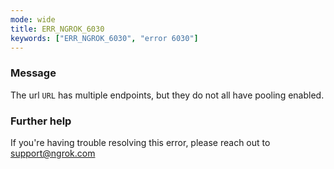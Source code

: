 ```yaml
---
mode: wide
title: ERR_NGROK_6030
keywords: ["ERR_NGROK_6030", "error 6030"]
---
```



### Message

The url `URL` has multiple endpoints, but they do not all have pooling enabled.

<ErrorDetails />

### Further help

If you're having trouble resolving this error, please reach out to [support@ngrok.com](mailto:support@ngrok.com?subject=Help%20with%20ERR_NGROK_6030)
